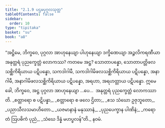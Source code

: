 ```yaml
---
title: "2.1.9 ပဌမပုဂ္ဂလသုတ္တ"
tableOfContents: false
sidebar:
  order: 10
type: "tipitaka"
basket: "su"
book: "a8"
---
```



<DynamicBreadcrumb />

<Division number="59" book="a8">

<Paragraph number="610" book="a8">
“အဋ္ဌိမေ, ဘိက္ခဝေ, ပုဂ္ဂလာ အာဟုနေယျာ ပါဟုနေယျာ ဒက္ခိဏေယျာ အဉ္ဇလိကရဏီယာ အနုတ္တရံ ပုညက္ခေတ္တံ လောကဿ? ကတမေ အဋ္ဌ? သောတာပန္နော, သောတာပတ္တိဖလသစ္ဆိကိရိယာယ ပဋိပန္နော, သကဒါဂါမီ, သကဒါဂါမိဖလသစ္ဆိကိရိယာယ ပဋိပန္နော, အနာဂါမီ, အနာဂါမိဖလသစ္ဆိကိရိယာယ ပဋိပန္နော, အရဟာ, အရဟတ္တာယ ပဋိပန္နော. ဣမေ ခေါ, ဘိက္ခဝေ, အဋ္ဌ ပုဂ္ဂလာ အာဟုနေယျာ …ပေ…  အနုတ္တရံ ပုညက္ခေတ္တံ လောကဿာတိ.
</Paragraph>

<Paragraph number="611" type="verses" book="a8">
_စတ္တာရော စ ပဋိပန္နာ,_  
_စတ္တာရော စ ဖလေ ဌိတာ;_  
_ဧသ သံဃော ဥဇုဘူတော,_  
_ပညာသီလသမာဟိတော._  

</Paragraph>

<Paragraph number="612" type="verses" book="a8">
_ယဇမာနာနံ မနုဿာနံ,_  
_ပုညပေက္ခာန ပါဏိနံ;_  
_ကရောတံ ဩပဓိကံ ပုညံ,_  
_သံဃေ ဒိန္နံ မဟပ္ဖလန်”တိ._  


</Paragraph>
</Division>

<Paragraph number="613" type="center" book="a8">
နဝမံ.
</Paragraph>